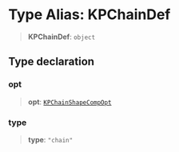 # Type Alias: KPChainDef

> **KPChainDef**: `object`

## Type declaration

### opt

> **opt**: [`KPChainShapeCompOpt`](/api/interfaces/KPChainShapeCompOpt)

### type

> **type**: `"chain"`
